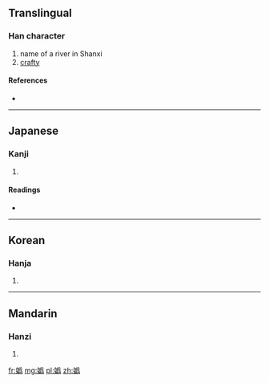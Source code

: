 {{also|妫|媯}}
==Translingual==

===Han character===
{{Han char|rn=38|rad=女|as=12|sn=15|four=|canj=女月竹火 (VBHF)}}

# name of a river in Shanxi
# [[crafty]]

====References====
* {{Han ref|kx=0271.130|dkj=06720|dj=0539.060|hdz=21082.061|uh=5B00|ud=23296}}

----

==Japanese==

===Kanji===
{{ja-kanji|grade=|rs=女12}}

# {{defn|Japanese|sort=女12}}

====Readings====
* {{ja-readings|on=[[き]] (ki), [[ぎ]] (gi)|kun=[[わるがしこい]] (warugashikoi)}}

----

==Korean==

===Hanja===
{{ko-hanja|hangeul=규|rv=gyu|mr=kyu}}

# {{defn|Korean|sort=女12}}

----

==Mandarin==

===Hanzi===
{{cmn-hanzi|sim=妫|pin=[[guī]] ([[gui1]])|wg=kuei<sup>1</sup>}}

# {{defn|Mandarin|sort=女12}}

[[fr:嬀]]
[[mg:嬀]]
[[pl:嬀]]
[[zh:嬀]]